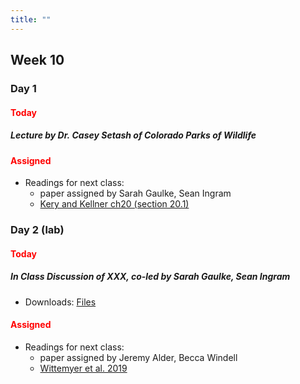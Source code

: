 ```yaml
---
title: ""
---
```


## Week 10

### Day 1

#### [Today]{style="color:red;"}

##### Lecture by Dr. Casey Setash of Colorado Parks of Wildlife 

#### [Assigned]{style="color:red;"}
 -   Readings for next class:
     - paper assigned by Sarah Gaulke, Sean Ingram
     - <a href="/readings/Kery and Kellner ch20.pdf">Kery and Kellner ch20 (section 20.1) </a>


 
### Day 2 (lab)

#### [Today]{style="color:red;"}

##### **In Class Discussion of XXX, co-led by Sarah Gaulke, Sean Ingram**

-   Downloads: <a href="/classfiles/IMlab/IMlabfiles.zip">Files</a>

#### [Assigned]{style="color:red;"}
- Readings for next class:
  - paper assigned by Jeremy Alder, Becca Windell
  - <a href="/readings/Wittemyer et al. 2019.pdf"> Wittemyer et al. 2019 </a>







